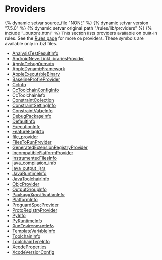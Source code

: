 <html devsite>
<head>
  <meta name="project_path" value="/_project.yaml">
  <meta name="book_path" value="/versions/7.5.0/_book.yaml">
</head>
<body>
<h1 class="page-title">Providers</h1>

{% dynamic setvar source_file "NONE" %}
{% dynamic setvar version "7.5.0" %}
{% dynamic setvar original_path "/rules/lib/providers" %}
{% include "_buttons.html" %}
This section lists providers available on built-in rules. See the <a href='https://bazel.build/versions/7.5.0/extending/rules#providers'>Rules page</a> for more on providers. These symbols are available only in .bzl files.

<ul>

<li><a href="/versions/7.5.0/rules/lib/providers/AnalysisTestResultInfo">AnalysisTestResultInfo</a></li>

<li><a href="/versions/7.5.0/rules/lib/providers/AndroidNeverLinkLibrariesProvider">AndroidNeverLinkLibrariesProvider</a></li>

<li><a href="/versions/7.5.0/rules/lib/providers/AppleDebugOutputs">AppleDebugOutputs</a></li>

<li><a href="/versions/7.5.0/rules/lib/providers/AppleDynamicFramework">AppleDynamicFramework</a></li>

<li><a href="/versions/7.5.0/rules/lib/providers/AppleExecutableBinary">AppleExecutableBinary</a></li>

<li><a href="/versions/7.5.0/rules/lib/providers/BaselineProfileProvider">BaselineProfileProvider</a></li>

<li><a href="/versions/7.5.0/rules/lib/providers/CcInfo">CcInfo</a></li>

<li><a href="/versions/7.5.0/rules/lib/providers/CcToolchainConfigInfo">CcToolchainConfigInfo</a></li>

<li><a href="/versions/7.5.0/rules/lib/providers/CcToolchainInfo">CcToolchainInfo</a></li>

<li><a href="/versions/7.5.0/rules/lib/providers/ConstraintCollection">ConstraintCollection</a></li>

<li><a href="/versions/7.5.0/rules/lib/providers/ConstraintSettingInfo">ConstraintSettingInfo</a></li>

<li><a href="/versions/7.5.0/rules/lib/providers/ConstraintValueInfo">ConstraintValueInfo</a></li>

<li><a href="/versions/7.5.0/rules/lib/providers/DebugPackageInfo">DebugPackageInfo</a></li>

<li><a href="/versions/7.5.0/rules/lib/providers/DefaultInfo">DefaultInfo</a></li>

<li><a href="/versions/7.5.0/rules/lib/providers/ExecutionInfo">ExecutionInfo</a></li>

<li><a href="/versions/7.5.0/rules/lib/providers/FeatureFlagInfo">FeatureFlagInfo</a></li>

<li><a href="/versions/7.5.0/rules/lib/providers/file_provider">file_provider</a></li>

<li><a href="/versions/7.5.0/rules/lib/providers/FilesToRunProvider">FilesToRunProvider</a></li>

<li><a href="/versions/7.5.0/rules/lib/providers/GeneratedExtensionRegistryProvider">GeneratedExtensionRegistryProvider</a></li>

<li><a href="/versions/7.5.0/rules/lib/providers/IncompatiblePlatformProvider">IncompatiblePlatformProvider</a></li>

<li><a href="/versions/7.5.0/rules/lib/providers/InstrumentedFilesInfo">InstrumentedFilesInfo</a></li>

<li><a href="/versions/7.5.0/rules/lib/providers/java_compilation_info">java_compilation_info</a></li>

<li><a href="/versions/7.5.0/rules/lib/providers/java_output_jars">java_output_jars</a></li>

<li><a href="/versions/7.5.0/rules/lib/providers/JavaRuntimeInfo">JavaRuntimeInfo</a></li>

<li><a href="/versions/7.5.0/rules/lib/providers/JavaToolchainInfo">JavaToolchainInfo</a></li>

<li><a href="/versions/7.5.0/rules/lib/providers/ObjcProvider">ObjcProvider</a></li>

<li><a href="/versions/7.5.0/rules/lib/providers/OutputGroupInfo">OutputGroupInfo</a></li>

<li><a href="/versions/7.5.0/rules/lib/providers/PackageSpecificationInfo">PackageSpecificationInfo</a></li>

<li><a href="/versions/7.5.0/rules/lib/providers/PlatformInfo">PlatformInfo</a></li>

<li><a href="/versions/7.5.0/rules/lib/providers/ProguardSpecProvider">ProguardSpecProvider</a></li>

<li><a href="/versions/7.5.0/rules/lib/providers/ProtoRegistryProvider">ProtoRegistryProvider</a></li>

<li><a href="/versions/7.5.0/rules/lib/providers/PyInfo">PyInfo</a></li>

<li><a href="/versions/7.5.0/rules/lib/providers/PyRuntimeInfo">PyRuntimeInfo</a></li>

<li><a href="/versions/7.5.0/rules/lib/providers/RunEnvironmentInfo">RunEnvironmentInfo</a></li>

<li><a href="/versions/7.5.0/rules/lib/providers/TemplateVariableInfo">TemplateVariableInfo</a></li>

<li><a href="/versions/7.5.0/rules/lib/providers/ToolchainInfo">ToolchainInfo</a></li>

<li><a href="/versions/7.5.0/rules/lib/providers/ToolchainTypeInfo">ToolchainTypeInfo</a></li>

<li><a href="/versions/7.5.0/rules/lib/providers/XcodeProperties">XcodeProperties</a></li>

<li><a href="/versions/7.5.0/rules/lib/providers/XcodeVersionConfig">XcodeVersionConfig</a></li>
</ul>
</body>
</html>
